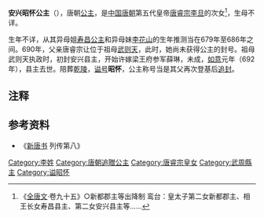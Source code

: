 {{東亞女性歷史人物
| 名稱=安兴公主
| 身份=[[唐朝|唐朝]]公主
| 畫像=
| 說明=
| 姓=李
| 封爵=县主→[[公主|公主]]
| 位號=
| 封號=安兴县主→安兴公主
| 出生年=
| 婚年=
| 逝世年=692年
| 諡號=昭怀
| 墳墓=陪葬[[乾陵|乾陵]]
| 父親=[[唐睿宗|唐睿宗]]李旦
| 母親=
| 同胞兄弟=
| 夫=
|}}
'''安兴昭怀公主'''（{{bd|680年代|?|692年||catIdx=L}}），唐朝[[公主|公主]]，是[[中国|中国]][[唐朝|唐朝]]第五代皇帝[[唐睿宗|唐睿宗李旦]]的次女<ref>《[[全唐文|全唐文]]·卷九十五》○新都郡主等出降制 鸾台：皇太子第二女新都郡主、相王长女寿昌县主、第二女安兴县主等......</ref>，生母不详。

生年不详，从其异母姐[[寿昌公主_(唐睿宗)|寿昌公主]]和异母妹[[李花山|李花山]]的生年推测当在679年至686年之间。690年，父亲唐睿宗让位于祖母[[武则天|武则天]]，此时，她尚未获得公主的封号。祖母武则天执政时，初封安兴县主，开始许嫁梁王府参军薛琳，未成，[[如意_(年号)|如意]]元年（692年），县主去世。陪葬[[唐乾陵|乾陵]]，[[谥号|谥号]]'''昭怀'''，公主称号当是其父再次登基后[[追封|追封]]。  

== 注释 ==
{{Reflist}}

== 参考资料 ==
*《[[新唐书|新唐书]] 列传第八》
{{唐睿宗皇室}}
[[Category:李姓|Category:李姓]]
[[Category:唐朝追贈公主|Category:唐朝追贈公主]]
[[Category:唐睿宗皇女|Category:唐睿宗皇女]]
[[Category:武周縣主|Category:武周縣主]]
[[Category:谥昭怀|Category:谥昭怀]]